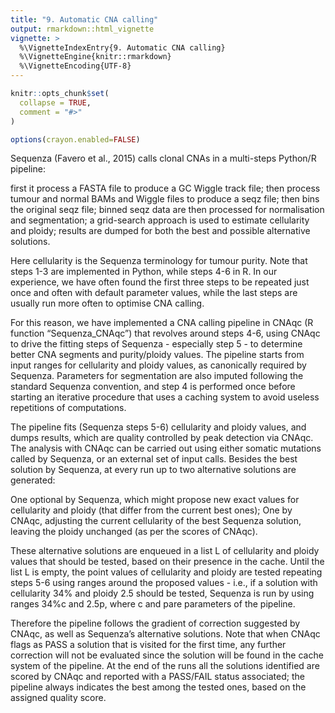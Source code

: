```yaml
---
title: "9. Automatic CNA calling"
output: rmarkdown::html_vignette
vignette: >
  %\VignetteIndexEntry{9. Automatic CNA calling}
  %\VignetteEngine{knitr::rmarkdown}
  %\VignetteEncoding{UTF-8}
---
```


```r
knitr::opts_chunk$set(
  collapse = TRUE,
  comment = "#>"
)

options(crayon.enabled=FALSE)
```

Sequenza (Favero et al., 2015) calls clonal CNAs in a multi-steps Python/R pipeline:

first it process a FASTA file to produce a GC Wiggle track file; 
then process tumour and normal BAMs and Wiggle files to produce a seqz file;
then bins the original seqz file; 
binned seqz data are then processed for normalisation and segmentation;
a grid-search approach is used to estimate cellularity and ploidy;
results are dumped for both the best and possible alternative solutions.

Here cellularity is the Sequenza terminology for tumour purity. Note that steps 1-3 are implemented in Python, while steps 4-6 in R. In our experience, we have often found the first three steps to be repeated just once and often with default parameter values, while the last steps are usually run more often to optimise CNA calling.

For this reason, we have implemented a CNA calling pipeline in CNAqc (R function “Sequenza_CNAqc”) that revolves around steps 4-6, using CNAqc to drive the fitting steps of Sequenza - especially step 5 - to determine better CNA segments and purity/ploidy values. The pipeline starts from input ranges for cellularity and ploidy values, as canonically required by Sequenza. Parameters for segmentation are also imputed following the standard Sequenza convention, and step 4 is performed once before starting an iterative procedure that uses a caching system to avoid useless repetitions of computations.

The pipeline fits (Sequenza steps 5-6) cellularity and ploidy values, and dumps results, which are quality controlled by peak detection via CNAqc. The analysis with CNAqc can be carried out using either somatic mutations called by Sequenza, or an external set of input calls. Besides the best solution by Sequenza, at every run up to two alternative solutions are generated:

One optional by Sequenza, which might propose new exact values for cellularity and ploidy (that differ from the current best ones);
One by CNAqc, adjusting the current cellularity of the best Sequenza solution, leaving the ploidy unchanged (as per the scores of CNAqc).

These alternative solutions are enqueued in a list L of cellularity and ploidy values that should be tested, based on their presence in the cache. Until the list L is empty, the point values of cellularity and ploidy are tested repeating steps 5-6 using ranges around the proposed values - i.e., if a solution with cellularity 34% and ploidy 2.5 should be tested, Sequenza is run by using ranges 34%c and 2.5p, where c and pare parameters of the pipeline. 

Therefore the pipeline follows the gradient of correction suggested by CNAqc, as well as Sequenza’s alternative solutions. Note that when CNAqc flags as PASS a solution that is visited for the first time, any further correction will not be evaluated since the solution will be found in the cache system of the pipeline. At the end of the runs all the solutions identified are scored by CNAqc and reported with a PASS/FAIL status associated; the pipeline always indicates the best among the tested ones, based on the assigned quality score.


